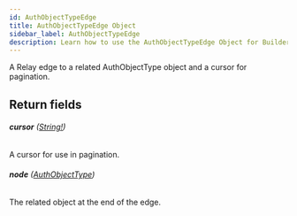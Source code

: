 ```yaml
---
id: AuthObjectTypeEdge
title: AuthObjectTypeEdge Object
sidebar_label: AuthObjectTypeEdge
description: Learn how to use the AuthObjectTypeEdge Object for Builder's API.
---
```


A Relay edge to a related AuthObjectType object and a cursor for pagination.

## Return fields

###### <b>cursor</b> ([String!](/self-managed/composer/builder/api/schema/scalar/String.mdx))

A cursor for use in pagination.

###### <b>node</b> ([AuthObjectType](/self-managed/composer/builder/api/schema/object/AuthObjectType.mdx))

The related object at the end of the edge.
